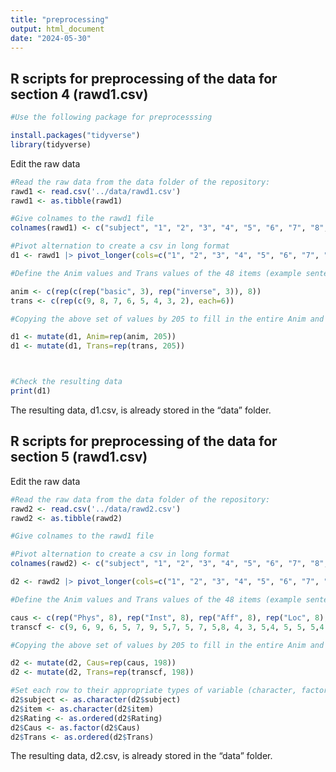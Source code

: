 ```yaml
---
title: "preprocessing"
output: html_document
date: "2024-05-30"
---
```


## R scripts for preprocessing of the data for section 4 (rawd1.csv)

```r
#Use the following package for preprocesssing 

install.packages("tidyverse")
library(tidyverse)
```

Edit the raw data

```r
#Read the raw data from the data folder of the repository:
rawd1 <- read.csv('../data/rawd1.csv')
rawd1 <- as.tibble(rawd1)

#Give colnames to the rawd1 file
colnames(rawd1) <- c("subject", "1", "2", "3", "4", "5", "6", "7", "8", "9", "10", "11", "12", "13", "14", "15", "16", "17", "18", "19", "20", "21", "22", "23", "24", "25", "26", "27", "28", "29", "30", "31", "32", "33", "34", "35", "36", "37", "38", "39", "40", "41", "42", "43", "44", "45", "46", "47", "48")

#Pivot alternation to create a csv in long format
d1 <- rawd1 |> pivot_longer(cols=c("1", "2", "3", "4", "5", "6", "7", "8", "9", "10", "11", "12", "13", "14", "15", "16", "17", "18", "19", "20", "21", "22", "23", "24", "25", "26", "27", "28", "29", "30", "31", "32", "33", "34", "35", "36", "37", "38", "39", "40", "41", "42", "43", "44", "45", "46", "47", "48"), names_to="item", values_to="Rating")

#Define the Anim values and Trans values of the 48 items (example sentences) for each participant. 

anim <- c(rep(c(rep("basic", 3), rep("inverse", 3)), 8))
trans <- c(rep(c(9, 8, 7, 6, 5, 4, 3, 2), each=6))

#Copying the above set of values by 205 to fill in the entire Anim and Trans columns of all participants (n=205).

d1 <- mutate(d1, Anim=rep(anim, 205))
d1 <- mutate(d1, Trans=rep(trans, 205))



#Check the resulting data
print(d1)
```

The resulting data, d1.csv, is already stored in the "data" folder.

## R scripts for preprocessing of the data for section 5 (rawd1.csv)

Edit the raw data

```r
#Read the raw data from the data folder of the repository:
rawd2 <- read.csv('../data/rawd2.csv')
rawd2 <- as.tibble(rawd2)

#Give colnames to the rawd1 file

#Pivot alternation to create a csv in long format
colnames(rawd2) <- c("subject", "1", "2", "3", "4", "5", "6", "7", "8", "9", "10", "11", "12", "13", "14", "15", "16", "17", "18", "19", "20", "21", "22", "23", "24", "25", "26", "27", "28", "29", "30", "31", "32", "33", "34", "35", "36", "37", "38", "39", "40")

d2 <- rawd2 |> pivot_longer(cols=c("1", "2", "3", "4", "5", "6", "7", "8", "9", "10", "11", "12", "13", "14", "15", "16", "17", "18", "19", "20", "21", "22", "23", "24", "25", "26", "27", "28", "29", "30", "31", "32", "33", "34", "35", "36", "37", "38", "39", "40"), names_to="item", values_to="Rating")

#Define the Anim values and Trans values of the 48 items (example sentences) for each participant. 

caus <- c(rep("Phys", 8), rep("Inst", 8), rep("Aff", 8), rep("Loc", 8), rep("Poss", 8))
transcf <- c(9, 6, 9, 6, 5, 7, 9, 5,7, 5, 7, 5,8, 4, 3, 5,4, 5, 5, 5,4, 5, 5, 5, 4, 3, 4,3, 3, 3,2, 3, 2, 2, 2,1, 2, 2, 2, 1)

#Copying the above set of values by 205 to fill in the entire Anim and Trans columns of all participants (n=205).

d2 <- mutate(d2, Caus=rep(caus, 198))
d2 <- mutate(d2, Trans=rep(transcf, 198))

#Set each row to their appropriate types of variable (character, factor, ordered factor, etc.)
d2$subject <- as.character(d2$subject)
d2$item <- as.character(d2$item)
d2$Rating <- as.ordered(d2$Rating)
d2$Caus <- as.factor(d2$Caus)
d2$Trans <- as.ordered(d2$Trans)

```

The resulting data, d2.csv, is already stored in the "data" folder.
